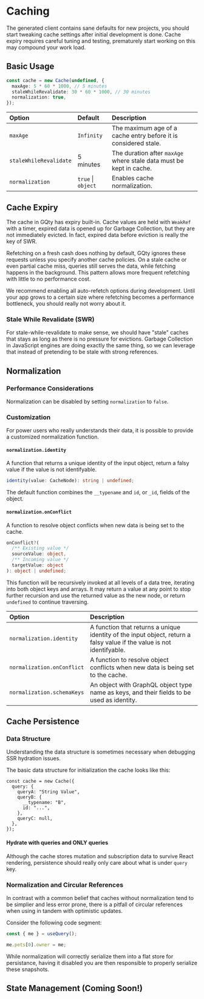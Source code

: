 
# Caching

<Alert title="Avoid premature optimizations">
  The generated client contains sane defaults for new projects, you should start
  tweaking cache settings after initial development is done. Cache expiry
  requires careful tuning and testing, prematurely start working on this may
  compound your work load.
</Alert>

## Basic Usage

```ts
const cache = new Cache(undefined, {
  maxAge: 5 * 60 * 1000, // 5 minutes
  staleWhileRevalidate: 30 * 60 * 1000, // 30 minutes
  normalization: true,
});
```

| Option                 | Default            | Description                                                         |
| :--------------------- | :----------------- | :------------------------------------------------------------------ |
| `maxAge`               | `Infinity`         | The maximum age of a cache entry before it is considered stale.     |
| `staleWhileRevalidate` | 5 minutes          | The duration after `maxAge` where stale data must be kept in cache. |
| `normalization`        | `true` \| `object` | Enables cache normalization.                                        |

## Cache Expiry

The cache in GQty has expiry built-in. Cache values are held with `WeakRef` with
a timer, expired data is opened up for Garbage Collection, but they are not
immediately evicted. In fact, expired data before eviction is really the key of
SWR.

Refetching on a fresh cash does nothing by default, GQty ignores these requests
unless you specify another cache policies. On a stale cache or even partial
cache miss, queries still serves the data, while fetching happens in the
background. This pattern allows more frequent refetching with little to no
performance cost.

<Alert className="mt-5" title="Refetch! Refetch! Refetch!">
  We recommend enabling all auto-refetch options during development. Until your
  app grows to a certain size where refetching becomes a performance bottleneck,
  you should really not worry about it.
</Alert>

### Stale While Revalidate (SWR)

For stale-while-revalidate to make sense, we should have "stale" caches that
stays as long as there is no pressure for evictions. Garbage Collection in
JavaScript engines are doing exactly the same thing, so we can leverage that
instead of pretending to be stale with strong references.

## Normalization

### Performance Considerations

Normalization can be disabled by setting `normalization` to `false`.

### Customization

For power users who really understands their data, it is possible to provide a
customized normalization function.

#### `normalization.identity`

A function that returns a unique identity of the input object, return a falsy
value if the value is not identifyable.

```ts
identity(value: CacheNode): string | undefined;
```

The default function combines the `__typename` and `id`, or `_id`, fields of the
object.

#### `normalization.onConflict`

A function to resolve object conflicts when new data is being set to the cache.

```ts
onConflict?(
  /** Existing value */
  sourceValue: object,
  /** Incoming value */
  targetValue: object
): object | undefined;
```

This function will be recursively invoked at all levels of a data tree,
iterating into both object keys and arrays. It may return a value at any point
to stop further recursion and use the returned value as the new node, or return
`undefined` to continue traversing.

| Option                     | Description                                                                                                           |
| :------------------------- | :-------------------------------------------------------------------------------------------------------------------- |
| `normalization.identity`   | A function that returns a unique identity of the input object, return a falsy value if the value is not identifyable. |
| `normalization.onConflict` | A function to resolve object conflicts when new data is being set to the cache.                                       |
| `normalization.schemaKeys` | An object with GraphQL object type name as keys, and their fields to be used as identity.                             |

## Cache Persistence

### Data Structure

Understanding the data structure is sometimes necessary when debugging SSR
hydration issues.

The basic data structure for initialization the cache looks like this:

```tsx
const cache = new Cache({
  query: {
    queryA: "String Value",
    queryB: {
      __typename: "B",
      id: "...",
    },
    queryC: null,
  },
});
```

#### Hydrate with queries and ONLY queries

Although the cache stores mutation and subscription data to survive React
rendering, persistence should really only care about what is under `query` key.

### Normalization and Circular References

In contrast with a common belief that caches without normalization tend to be
simplier and less error prone, there is a pitfall of circular references
when using in tandem with optimistic updates.

Consider the following code segment:

```ts
const { me } = useQuery();

me.pets[0].owner = me;
```

While normalization will correctly serialize them into a flat store for
persistance, having it disabled you are then responsible to properly serialize
these snapshots.

## State Management (Coming Soon!)
